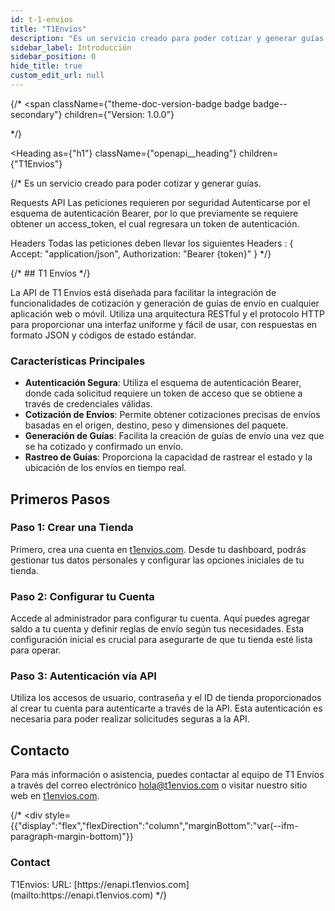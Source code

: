 ```yaml
---
id: t-1-envios
title: "T1Envios"
description: "Es un servicio creado para poder cotizar y generar guías."
sidebar_label: Introducción
sidebar_position: 0
hide_title: true
custom_edit_url: null
---
```



{/* <span
  className={"theme-doc-version-badge badge badge--secondary"}
  children={"Version: 1.0.0"}
>
</span> */}

<Heading
  as={"h1"}
  className={"openapi__heading"}
  children={"T1Envios"}
>
</Heading>



{/* Es un servicio creado para poder cotizar y generar guías.


Requests API
Las peticiones requieren por seguridad Autenticarse por el esquema de autenticación Bearer, por lo que previamente se requiere obtener un access_token, el cual regresara un token de autenticación.

Headers
Todas las peticiones deben llevar los siguientes Headers :
\{
    Accept: "application/json",
    Authorization: "Bearer \{token\}"
\} */}

{/* ## T1 Envíos */}

La API de T1 Envíos está diseñada para facilitar la integración de funcionalidades de cotización y generación de guías de envío en cualquier aplicación web o móvil. Utiliza una arquitectura RESTful y el protocolo HTTP para proporcionar una interfaz uniforme y fácil de usar, con respuestas en formato JSON y códigos de estado estándar.

### Características Principales

- **Autenticación Segura**: Utiliza el esquema de autenticación Bearer, donde cada solicitud requiere un token de acceso que se obtiene a través de credenciales válidas.
- **Cotización de Envíos**: Permite obtener cotizaciones precisas de envíos basadas en el origen, destino, peso y dimensiones del paquete.
- **Generación de Guías**: Facilita la creación de guías de envío una vez que se ha cotizado y confirmado un envío.
- **Rastreo de Guías**: Proporciona la capacidad de rastrear el estado y la ubicación de los envíos en tiempo real.

## Primeros Pasos

### Paso 1: Crear una Tienda

Primero, crea una cuenta en [t1envios.com](https://t1envios.com). Desde tu dashboard, podrás gestionar tus datos personales y configurar las opciones iniciales de tu tienda.

### Paso 2: Configurar tu Cuenta

Accede al administrador para configurar tu cuenta. Aquí puedes agregar saldo a tu cuenta y definir reglas de envío según tus necesidades. Esta configuración inicial es crucial para asegurarte de que tu tienda esté lista para operar.

### Paso 3: Autenticación vía API

Utiliza los accesos de usuario, contraseña y el ID de tienda proporcionados al crear tu cuenta para autenticarte a través de la API. Esta autenticación es necesaria para poder realizar solicitudes seguras a la API.

## Contacto

Para más información o asistencia, puedes contactar al equipo de T1 Envíos a través del correo electrónico [hola@t1envios.com](mailto:hola@t1envios.com) o visitar nuestro sitio web en [t1envios.com](https://t1envios.com).


{/* <div
  style={{"display":"flex","flexDirection":"column","marginBottom":"var(--ifm-paragraph-margin-bottom)"}}
>
  <h3
    style={{"marginBottom":"0.25rem"}}
  >
    Contact
  </h3><span>
    T1Envios: 
  </span><span>
    URL: [https://enapi.t1envios.com](mailto:https://enapi.t1envios.com)
  </span>
</div> */}
      